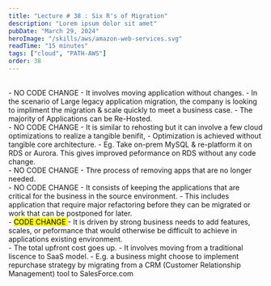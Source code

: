 ```yaml
---
title: "Lecture # 38 : Six R's of Migration"
description: "Lorem ipsum dolor sit amet"
pubDate: "March 29, 2024"
heroImage: "/skills/aws/amazon-web-services.svg"
readTime: "15 minutes"
tags: ["cloud", "PATH-AWS"]
order: 38
---
```



<br />
<Section link="rehost" title="ReHosting (a.k.a Lift & Shift)" /> 
- NO CODE CHANGE
- It involves moving application without changes.
- In the scenario of Large legacy application migration, the company is looking to impliment the migration & scale quickly to meet a business case.
- The majority of Applications can be Re-Hosted.

<br />
<Section link="replatforming" title="ReHosting (a.k.a Lift, Tinker & Shift)" /> 
- NO CODE CHANGE
- It is similar to rehosting but it can involve a few cloud optimizations to realize a tangible benifit,
- Optimization is achieved without tangible core architecture.
- Eg. Take on-prem MySQL & re-platform it on RDS or Aurora. This gives improved peformance on RDS without any code change.

<br />
<Section link="retire" title="Retire" /> 
- NO CODE CHANGE
- Thre process of removing apps that are no longer needed.

<br />
<Section link="retain" title="Retain" /> 
- NO CODE CHANGE
- It consists of keeping the applications that are critical for the business in the source environment.
- This includes application that require major refactoring before they can be migrated or work that can be postponed for later.

<br />
<Section link="refactor" title="ReFactor / ReArchitecture" /> 
- <mark> CODE CHANGE </mark>
- It is driven by strong business needs to add features, scales, or peformance that would otherwise be difficult to achieve in applications existing environment.

<br />
<Section link="repurchase" title="RePurchase" /> 
- The total upfront cost goes up.
- It involves moving from a traditional liscence to SaaS model.
- E.g. a business might choose to implement repurchase strategy by migrating from a CRM (Customer Relationship Management) tool to SalesForce.com
